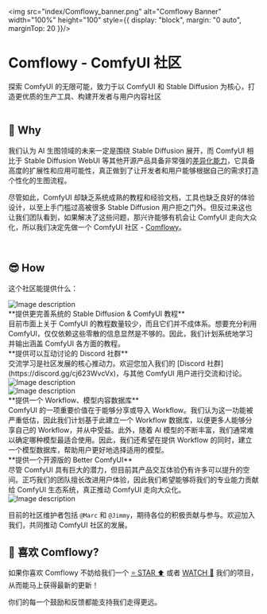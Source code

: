 <img src="index/Comflowy_banner.png" alt="Comflowy Banner" width="100%" height="100" style={{
    display: "block",
    margin: "0 auto",
    marginTop: 20
}}/>

<h1 className="site-heading-title">Comflowy - ComfyUI 社区</h1>
<div className="one-sentence" style={{
    width: 400,
    textAlign: "center",
    margin: "0 auto",
    marginTop: -40,
    opacity: .8,
    lineHeight: 1.4
}}>
    探索 ComfyUI 的无限可能，致力于以 ComfyUI 和 Stable Diffusion 为核心，打造更优质的生产工具、构建开发者与用户内容社区
</div>

<br/>

## 🤔 Why

我们认为 AI 生图领域的未来一定是围绕 Stable Diffusion 展开，而 ComfyUI 相比于 Stable Diffusion WebUI 等其他开源产品具备非常强的[差异化能力](https://www.comflowy.com/zh-CN/introduction/why-learn-ComfyUI#sd-web-ui-vs-comfyui)，它具备高度的扩展性和应用可能性，真正做到了让开发者和用户能够根据自己的需求打造个性化的生图流程。

尽管如此，ComfyUI 却缺乏系统成熟的教程和经验文档，工具也缺乏良好的体验设计，以至上手门槛过高被很多 Stable Diffusion 用户拒之门外。但反过来这也让我们团队看到，如果解决了这些问题，那兴许能够有机会让 ComfyUI 走向大众化，所以我们决定先做一个 ComfyUI 社区 - [Comflowy](https://www.comflowy.com/)。

<br/>

## 😎 How
这个社区能提供什么：

<div className="flex mt-4 text-left">
  <img src="index/001.png" alt="Image description" className="w-1/3"/>
  <div className="ml-4">
    **提供更完善系统的 Stable Diffusion & ComfyUI 教程**
    <div className="mt-4">
    目前市面上关于 ComfyUI 的教程数量较少，而且它们并不成体系。想要充分利用 ComfyUI，仅仅依赖这些零散的信息显然是不够的。因此，我们计划系统地学习并输出涵盖 ComfyUI 各方面的教程。
    </div>
  </div>
</div>

<div className="flex mt-8 text-left">
  <div className="mr-4">
    **提供可以互动讨论的 Discord 社群**
    <div className="mt-4">
    交流学习是社区发展的核心推动力。欢迎您加入我们的 [Discord 社群](https://discord.gg/cj623WvcVx)，与其他 ComfyUI 用户进行交流和讨论。
    </div>
  </div>
  <img src="index/002.png" alt="Image description" className="w-2/5"/>
</div>

<div className="flex mt-8 text-left">
  <img src="index/003.png" alt="Image description" className="w-1/3"/>
  <div className="ml-4">
    **提供一个 Workflow、模型内容数据库**
    <div className="mt-4">
    ComfyUI 的一项重要价值在于能够分享或导入 Workflow。我们认为这一功能被严重低估，因此我们计划基于此建立一个 Workflow 数据库，以便更多人能够分享自己的 Workflow，并从中受益。此外，随着 AI 模型的不断丰富，我们通常难以确定哪种模型最适合使用。因此，我们还希望在提供 Workflow 的同时，建立一个模型数据库，帮助用户更好地选择适用的模型。
    </div>
  </div>
</div>

<div className="flex mt-8 text-left">
  <div className="mr-4">
    **提供一个开源版的 Better ComfyUI**
    <div className="mt-4">
    尽管 ComfyUI 具有巨大的潜力，但目前其产品交互体验仍有许多可以提升的空间。正巧我们的团队擅长改进用户体验，因此我们希望能够将我们的专业能力贡献给 ComfyUI 生态系统，真正推动 ComfyUI 走向大众化。
    </div>
  </div>
  <img src="index/004.png" alt="Image description" className="w-2/5"/>
</div>

目前的社区维护者包括 `@Marc` 和 `@Jimmy`，期待各位的积极贡献与参与。欢迎加入我们，共同推动 ComfyUI 社区的发展。

## 🥰 喜欢 Comflowy?
如果你喜欢 Comflowy 不妨给我们一个 [⭐ STAR ⬆️](https://github.com/6174/comflowy) 或者 [WATCH 👀](https://github.com/6174/comflowy/subscription) 我们的项目，从而能马上获得最新的更新！

你们的每一个鼓励和反馈都能支持我们走得更远。
